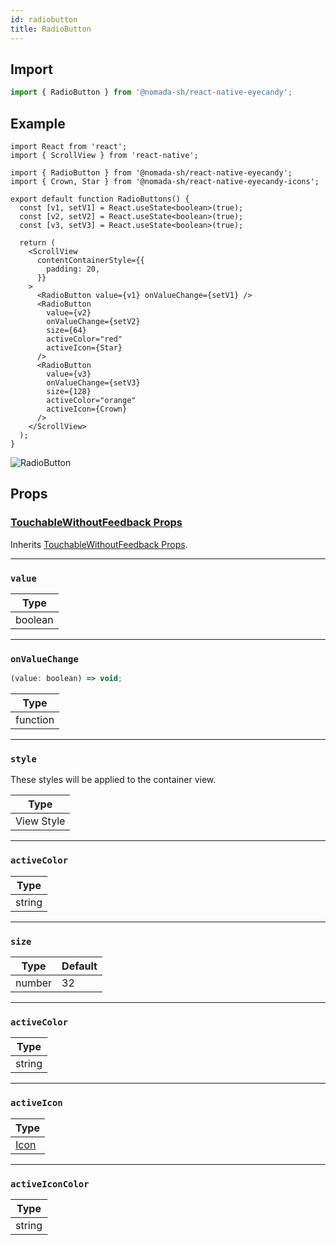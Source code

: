 ```yaml
---
id: radiobutton
title: RadioButton
---
```


## Import

```jsx
import { RadioButton } from '@nomada-sh/react-native-eyecandy';
```

## Example

```tsx
import React from 'react';
import { ScrollView } from 'react-native';

import { RadioButton } from '@nomada-sh/react-native-eyecandy';
import { Crown, Star } from '@nomada-sh/react-native-eyecandy-icons';

export default function RadioButtons() {
  const [v1, setV1] = React.useState<boolean>(true);
  const [v2, setV2] = React.useState<boolean>(true);
  const [v3, setV3] = React.useState<boolean>(true);

  return (
    <ScrollView
      contentContainerStyle={{
        padding: 20,
      }}
    >
      <RadioButton value={v1} onValueChange={setV1} />
      <RadioButton
        value={v2}
        onValueChange={setV2}
        size={64}
        activeColor="red"
        activeIcon={Star}
      />
      <RadioButton
        value={v3}
        onValueChange={setV3}
        size={128}
        activeColor="orange"
        activeIcon={Crown}
      />
    </ScrollView>
  );
}
```

![RadioButton](../assets/components/radiobutton.gif)

## Props

### [TouchableWithoutFeedback Props](https://reactnative.dev/docs/touchablewithoutfeedback#props)

Inherits [TouchableWithoutFeedback Props](https://reactnative.dev/docs/touchablewithoutfeedback#props).

---

### `value`

| Type    |
| ------- |
| boolean |

---

### `onValueChange`

```jsx
(value: boolean) => void;
```

| Type     |
| -------- |
| function |

---

### `style`

These styles will be applied to the container view.

| Type       |
| ---------- |
| View Style |

---

### `activeColor`

| Type   |
| ------ |
| string |

---

### `size`

| Type   | Default |
| ------ | ------- |
| number | 32      |

---

### `activeColor`

| Type   |
| ------ |
| string |

---

### `activeIcon`

| Type             |
| ---------------- |
| [Icon](../icons) |

---

### `activeIconColor`

| Type   |
| ------ |
| string |
